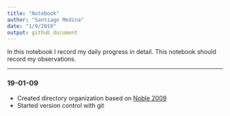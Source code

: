 ```yaml
---
title: "Notebook"
author: "Santiago Medina"
date: "1/9/2019"
output: github_document
---
```


In this notebook I record my daily progress in detail. This notebook should record
my observations.

***
### 19-01-09

+ Created directory organization based on [Noble 2009](https://journals.plos.org/ploscompbiol/article?id=10.1371/journal.pcbi.1000424)
+ Started version control with git